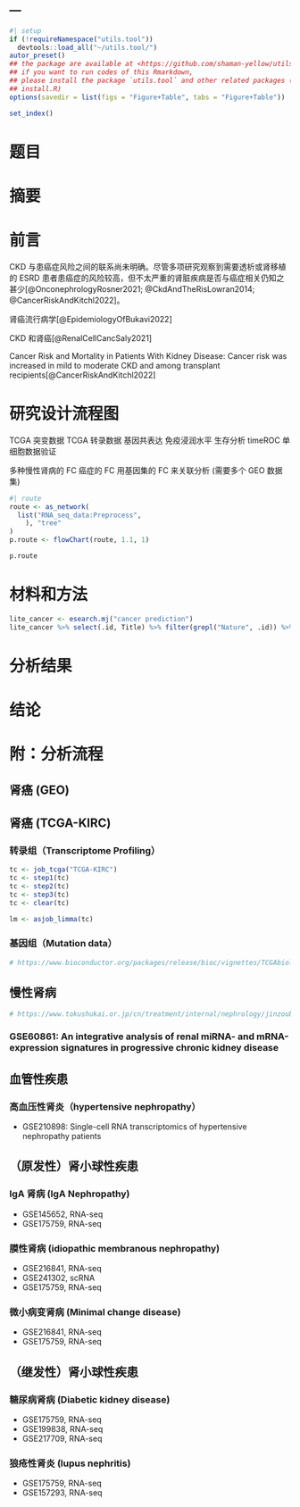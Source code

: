 ---
---

```r
#| setup
if (!requireNamespace("utils.tool"))
  devtools::load_all("~/utils.tool/")
autor_preset()
## the package are available at <https://github.com/shaman-yellow/utils.tool>
## if you want to run codes of this Rmarkdown,
## please install the package `utils.tool` and other related packages (run
## install.R)
options(savedir = list(figs = "Figure+Table", tabs = "Figure+Table"))
```

```r
set_index()
```

# 题目

# 摘要 {#abstract}

# 前言 {#introduction}

CKD 与患癌症风险之间的联系尚未明确。尽管多项研究观察到需要透析或肾移植的 ESRD 患者患癌症的风险较高，但不太严重的肾脏疾病是否与癌症相关仍知之甚少[@OnconephrologyRosner2021; @CkdAndTheRisLowran2014; @CancerRiskAndKitchl2022]。

肾癌流行病学[@EpidemiologyOfBukavi2022]

CKD 和肾癌[@RenalCellCancSaly2021]

Cancer Risk and Mortality in Patients With Kidney Disease: Cancer risk was increased in mild to moderate CKD and among transplant recipients[@CancerRiskAndKitchl2022]

# 研究设计流程图 {#route}

TCGA 突变数据
TCGA 转录数据
基因共表达
免疫浸润水平
生存分析
timeROC
单细胞数据验证

多种慢性肾病的 FC
癌症的 FC
用基因集的 FC 来关联分析 (需要多个 GEO 数据集)

```r
#| route
route <- as_network(
  list("RNA_seq_data:Preprocess",
    ), "tree"
)
p.route <- flowChart(route, 1.1, 1)
```

```r
p.route
```

# 材料和方法 {#methods}

```r
lite_cancer <- esearch.mj("cancer prediction")
lite_cancer %>% select(.id, Title) %>% filter(grepl("Nature", .id)) %>% print(n = 100)
```

# 分析结果 {#results}

# 结论 {#dis}

# 附：分析流程

## 肾癌 (GEO)

## 肾癌 (TCGA-KIRC)

### 转录组（Transcriptome Profiling）

```r
tc <- job_tcga("TCGA-KIRC")
tc <- step1(tc)
tc <- step2(tc)
tc <- step3(tc)
tc <- clear(tc)

lm <- asjob_limma(tc)
```

### 基因组（Mutation data）

```r
# https://www.bioconductor.org/packages/release/bioc/vignettes/TCGAbiolinks/inst/doc/mutation.html
```

## 慢性肾病

```r
# https://www.tokushukai.or.jp/cn/treatment/internal/nephrology/jinzoubyou_jinfuzen.php
```

### GSE60861: An integrative analysis of renal miRNA- and mRNA-expression signatures in progressive chronic kidney disease

## 血管性疾患

### 高血压性肾炎（hypertensive nephropathy）
- GSE210898: Single-cell RNA transcriptomics of hypertensive nephropathy patients

## （原发性）肾小球性疾患

### IgA 肾病 (IgA Nephropathy)
- GSE145652, RNA-seq
- GSE175759, RNA-seq

### 膜性肾病 (idiopathic membranous nephropathy)
- GSE216841, RNA-seq
- GSE241302, scRNA
- GSE175759, RNA-seq

### 微小病变肾病 (Minimal change disease)
- GSE216841, RNA-seq
- GSE175759, RNA-seq

## （继发性）肾小球性疾患

### 糖尿病肾病 (Diabetic kidney disease)
- GSE175759, RNA-seq
- GSE199838, RNA-seq
- GSE217709, RNA-seq

### 狼疮性肾炎 (lupus nephritis)
- GSE175759, RNA-seq
- GSE157293, RNA-seq


